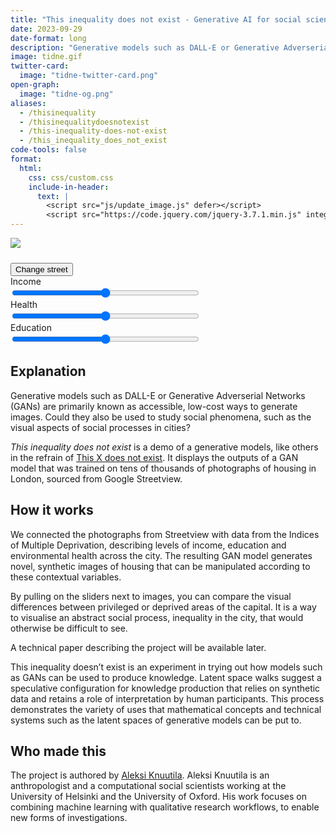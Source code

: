 ```yaml
---
title: "This inequality does not exist - Generative AI for social science"
date: 2023-09-29
date-format: long
description: "Generative models such as DALL-E or Generative Adverserial Networks (GANs) are primarily known as accessible, low-cost ways to generate images. Could they also be used to study social phenomena, such as the visual aspects of social processes in cities?"
image: tidne.gif
twitter-card:
  image: "tidne-twitter-card.png"
open-graph:
  image: "tidne-og.png"
aliases:
  - /thisinequality
  - /thisinequalitydoesnotexist
  - /this-inequality-does-not-exist
  - /this_inequality_does_not_exist
code-tools: false
format: 
  html:
    css: css/custom.css
    include-in-header:
      text: |
        <script src="js/update_image.js" defer></script>
        <script src="https://code.jquery.com/jquery-3.7.1.min.js" integrity="sha256-/JqT3SQfawRcv/BIHPThkBvs0OEvtFFmqPF/lYI/Cxo=" crossorigin="anonymous"></script>
---
```


::: {.column-page-inset-right}

::: {.grid}

::: {.g-col-12 .g-col-xl-7 .keep-large }

```{=html}
<img class="image" id="projimg" src="https://causewegangangan.s3.eu-west-2.amazonaws.com/sg2proj_combined_inference_precise/1/proj_styleganproj_edu0_health0_inc0_code36.jpg" style="margin-bottom: 10px; max-width: 100%">
```

:::

::: {.g-col-12 .g-col-xl-4}

```{=html}
<p class="text text-large">
  <button class="custom-button custom-button-primary" onclick="change_lc_code();">Change street</button><br>
  Income<br>
  <input id="input_inc" class="var_slider" type="range" min="-12" value="0" max="12" step="1" style="width: 300px;"><br>
  Health<br>
  <input id="input_health" class="var_slider" type="range" min="-12" value="0" max="12" step="1" style="width: 300px;"><br>
  Education<br>
  <input id="input_edu" class="var_slider" type="range" min="-12" value="0" max="12" step="1" style="width: 300px;"><input type="hidden" id="latentcode" name="latentcode" value="36">
</p>
```

:::

:::

:::

## Explanation

Generative models such as DALL-E or Generative Adverserial Networks (GANs) are primarily known as accessible, low-cost ways to generate images. Could they also be used to study social phenomena, such as the visual aspects of social processes in cities?

*This inequality does not exist* is a demo of a generative models, like others in the refrain of <a href="https://thisxdoesnotexist.com">This X does not exist</a>. It displays the outputs of a GAN model that was trained on tens of thousands of photographs of housing in London, sourced from Google Streetview.

## How it works

We connected the photographs from Streetview with data from the Indices of Multiple Deprivation, describing levels of income, education and environmental health across the city. The resulting GAN model generates novel, synthetic images of housing that can be manipulated according to these contextual variables.

By pulling on the sliders next to images, you can compare the visual differences between privileged or deprived areas of the capital. It is a way to visualise an abstract social process, inequality in the city, that would otherwise be difficult to see.

A technical paper describing the project will be available later.

This inequality doesn't exist is an experiment in trying out how models such as GANs can be used to produce knowledge. Latent space walks suggest a speculative configuration for knowledge production that relies on synthetic data and retains a role of interpretation by human participants. This process demonstrates the variety of uses that mathematical concepts and technical systems such as the latent spaces of generative models can be put to.

## Who made this

The project is authored by <u><a href="https://www.helsinki.fi/fi/tutustu-meihin/ihmiset/henkilohaku/aleksi-knuutila-9084807">Aleksi Knuutila</a></u>. Aleksi Knuutila is an anthropologist and a computational social scientists working at the University of Helsinki and the University of Oxford. His work focuses on combining machine learning with qualitative research workflows, to enable new forms of investigations.
